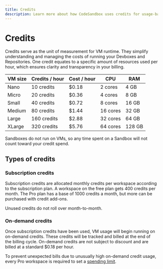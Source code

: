 ```yaml
---
title: Credits
description: Learn more about how CodeSandbox uses credits for usage-based billing.
---
```



# Credits

Credits serve as the unit of measurement for VM runtime. They simplify understanding and managing the costs of running your Devboxes and Repositories. One credit equates to a specific amount of resources used per hour, which ensures clarity and transparency in your billing.

| VM size | Credits / hour | Cost / hour | CPU      | RAM    |
| ------ | -------------- | ----------- | -------- | ------ |
| Nano   | 10 credits     | $0.18       | 2 cores  | 4 GB   |
| Micro  | 20 credits     | $0.36       | 4 cores  | 8 GB   |
| Small  | 40 credits     | $0.72       | 8 cores  | 16 GB  |
| Medium | 80 credits     | $1.44       | 16 cores | 32 GB  |
| Large  | 160 credits    | $2.88       | 32 cores | 64 GB  |
| XLarge | 320 credits    | $5.76       | 64 cores | 128 GB |

<Callout emoji="ℹ️">
Sandboxes do not run on VMs, so any time spent on a Sandbox will not count toward your credit spend.
</Callout>

## Types of credits

### Subscription credits 
Subscription credits are allocated monthly credits per workspace according to the subscription plan. A workspace on the free plan gets 400 credits per month. The Pro plan has a base of 1000 credits a month, but more can be purchased with credit add-ons. 

<Callout emoji="ℹ️">
Unused credits do not roll over month-to-month.
</Callout>

### On-demand credits 
Once subscription credits have been used, VM usage will begin running on on-demand credits. These credits will be tracked and billed at the end of the billing cycle. 
On-demand credits are not subject to discount and are billed at a standard $0.18 per hour.

To prevent unexpected bills due to unusually high on-demand credit usage, every Pro workspace is required to set a [spending limit](/learn/credit-usage/controlling-usage#spending-limit).






